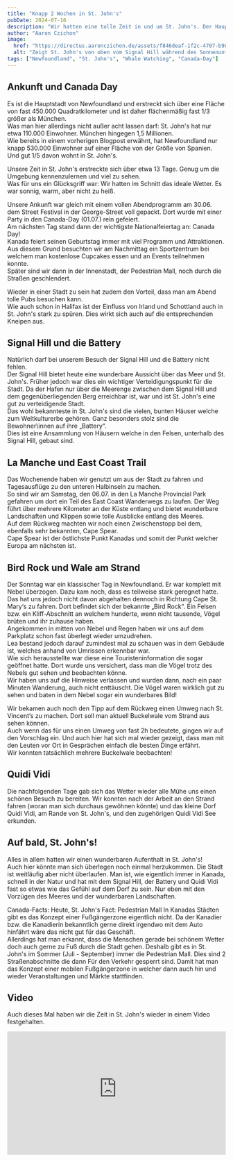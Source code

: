 ```yaml
---
title: "Knapp 2 Wochen in St. John's"
pubDate: 2024-07-16
description: "Wir hatten eine tolle Zeit in und um St. John's. Der Hauptstadt von Newfoundland."
author: "Aaron Czichon"
image:
  href: "https://directus.aaronczichon.de/assets/f846deaf-1f2c-4707-b989-88384f0d523f.jpg?quality=70&width=1600"
  alt: "Zeigt St. John's von oben vom Signal Hill während des Sonnenuntergangs."
tags: ["Newfoundland", "St. John's", "Whale Watching", "Canada-Day"]
---
```



## Ankunft und Canada Day

Es ist die Hauptstadt von Newfoundland und erstreckt sich über eine Fläche von fast 450.000 Quadratkilometer und ist daher flächenmäßig fast 1/3 größer als München.  
Was man hier allerdings nicht außer acht lassen darf: St. John's hat nur etwa 110.000 Einwohner. München hingegen 1,5 Millionen.  
Wie bereits in einem vorherigen Blogpost erwähnt, hat Newfoundland nur knapp 530.000 Einwohner auf einer Fläche von der Größe von Spanien. Und gut 1/5 davon wohnt in St. John's.

Unsere Zeit in St. John's erstreckte sich über etwa 13 Tage. Genug um die Umgebung kennenzulernen und viel zu sehen.  
Was für uns ein Glücksgriff war: Wir hatten im Schnitt das ideale Wetter. Es war sonnig, warm, aber nicht zu heiß.

Unsere Ankunft war gleich mit einem vollen Abendprogramm am 30.06. dem Street Festival in der George-Street voll gepackt. Dort wurde mit einer Party in den Canada-Day (01.07.) rein gefeiert.  
Am nächsten Tag stand dann der wichtigste Nationalfeiertag an: Canada Day!  
Kanada feiert seinen Geburtstag immer mit viel Programm und Attraktionen. Aus diesem Grund besuchten wir am Nachmittag ein Sportzentrum bei welchem man kostenlose Cupcakes essen und an Events teilnehmen konnte.  
Später sind wir dann in der Innenstadt, der Pedestrian Mall, noch durch die Straßen geschlendert.

Wieder in einer Stadt zu sein hat zudem den Vorteil, dass man am Abend tolle Pubs besuchen kann.  
Wie auch schon in Halifax ist der Einfluss von Irland und Schottland auch in St. John's stark zu spüren. Dies wirkt sich auch auf die entsprechenden Kneipen aus.

## Signal Hill und die Battery

Natürlich darf bei unserem Besuch der Signal Hill und die Battery nicht fehlen.  
Der Signal Hill bietet heute eine wunderbare Aussicht über das Meer und St. John's. Früher jedoch war dies ein wichtiger Verteidigungspunkt für die Stadt. Da der Hafen nur über die Meerenge zwischen dem Signal Hill und dem gegenüberliegenden Berg erreichbar ist, war und ist St. John's eine gut zu verteidigende Stadt.  
Das wohl bekannteste in St. John's sind die vielen, bunten Häuser welche zum Weltkulturerbe gehören. Ganz besonders stolz sind die Bewohner\innen auf ihre „Battery“.  
Dies ist eine Ansammlung von Häusern welche in den Felsen, unterhalb des Signal Hill, gebaut sind.

<DirectusGallery folderName="27 St. Johns" />

## La Manche und East Coast Trail

Das Wochenende haben wir genutzt um aus der Stadt zu fahren und Tagesausflüge zu den unteren Halbinseln zu machen.  
So sind wir am Samstag, den 06.07. in den La Manche Provincial Park gefahren um dort ein Teil des East Coast Wanderwegs zu laufen. Der Weg führt über mehrere Kilometer an der Küste entlang und bietet wunderbare Landschaften und Klippen sowie tolle Ausblicke entlang des Meeres.  
Auf dem Rückweg machten wir noch einen Zwischenstopp bei dem, ebenfalls sehr bekannten, Cape Spear.  
Cape Spear ist der östlichste Punkt Kanadas und somit der Punkt welcher Europa am nächsten ist.

## Bird Rock und Wale am Strand

Der Sonntag war ein klassischer Tag in Newfoundland. Er war komplett mit Nebel überzogen. Dazu kam noch, dass es teilweise stark geregnet hatte.  
Das hat uns jedoch nicht davon abgehalten dennoch in Richtung Cape St. Mary‘s zu fahren. Dort befindet sich der bekannte „Bird Rock“. Ein Felsen bzw. ein Kliff-Abschnitt an welchem hunderte, wenn nicht tausende, Vögel brüten und ihr zuhause haben.  
Angekommen in mitten von Nebel und Regen haben wir uns auf dem Parkplatz schon fast überlegt wieder umzudrehen.  
Lea bestand jedoch darauf zumindest mal zu schauen was in dem Gebäude ist, welches anhand von Umrissen erkennbar war.  
Wie sich herausstellte war diese eine Touristeninformation die sogar geöffnet hatte. Dort wurde uns versichert, dass man die Vögel trotz des Nebels gut sehen und beobachten könne.  
Wir haben uns auf die Hinweise verlassen und wurden dann, nach ein paar Minuten Wanderung, auch nicht enttäuscht. Die Vögel waren wirklich gut zu sehen und baten in dem Nebel sogar ein wunderbares Bild!

Wir bekamen auch noch den Tipp auf dem Rückweg einen Umweg nach St. Vincent‘s zu machen. Dort soll man aktuell Buckelwale vom Strand aus sehen können.  
Auch wenn das für uns einen Umweg von fast 2h bedeutete, gingen wir auf den Vorschlag ein. Und auch hier hat sich mal wieder gezeigt, dass man mit den Leuten vor Ort in Gesprächen einfach die besten Dinge erfährt.  
Wir konnten tatsächlich mehrere Buckelwale beobachten!

## Quidi Vidi

Die nachfolgenden Tage gab sich das Wetter wieder alle Mühe uns einen schönen Besuch zu bereiten. Wir konnten nach der Arbeit an den Strand fahren (woran man sich durchaus gewöhnen könnte) und das kleine Dorf Quidi Vidi, am Rande von St. John's, und den zugehörigen Quidi Vidi See erkunden.

## Auf bald, St. John's!

Alles in allem hatten wir einen wunderbaren Aufenthalt in St. John's!  
Auch hier könnte man sich überlegen noch einmal herzukommen. Die Stadt ist weitläufig aber nicht überlaufen. Man ist, wie eigentlich immer in Kanada, schnell in der Natur und hat mit dem Signal Hill, der Battery und Quidi Vidi fast so etwas wie das Gefühl auf dem Dorf zu sein. Nur eben mit den Vorzügen des Meeres und der wunderbaren Landschaften.

Canada-Facts: Heute, St. John's Fact: Pedestrian Mall
In Kanadas Städten gibt es das Konzept einer Fußgängerzone eigentlich nicht. Da der Kanadier bzw. die Kanadierin bekanntlich gerne direkt irgendwo mit dem Auto hinfährt wäre das nicht gut für das Geschäft.  
Allerdings hat man erkannt, dass die Menschen gerade bei schönem Wetter doch auch gerne zu Fuß durch die Stadt gehen. Deshalb gibt es in St. John's im Sommer (Juli - September) immer die Pedestrian Mall. Dies sind 2 Straßenabschnitte die dann Für den Verkehr gesperrt sind. Damit hat man das Konzept einer mobilen Fußgängerzone in welcher dann auch hin und wieder Veranstaltungen und Märkte stattfinden.

## Video

Auch dieses Mal haben wir die Zeit in St. John's wieder in einem Video festgehalten.

<div style="position: relative; padding-top: 56.25%;">
  <iframe
    src="https://customer-rnx58v5rm01lsk0m.cloudflarestream.com/01147506dd3114bbc5bde4d8ee115d32/iframe?defaultTextTrack=de&poster=https%3A%2F%2Fcustomer-rnx58v5rm01lsk0m.cloudflarestream.com%2F01147506dd3114bbc5bde4d8ee115d32%2Fthumbnails%2Fthumbnail.jpg%3Ftime%3D%26height%3D600"
    loading="lazy"
    style="border: none; position: absolute; top: 0; left: 0; height: 100%; width: 100%;"
    allow="accelerometer; gyroscope; autoplay; encrypted-media; picture-in-picture;"
    allowfullscreen="true"
  ></iframe>
</div>
